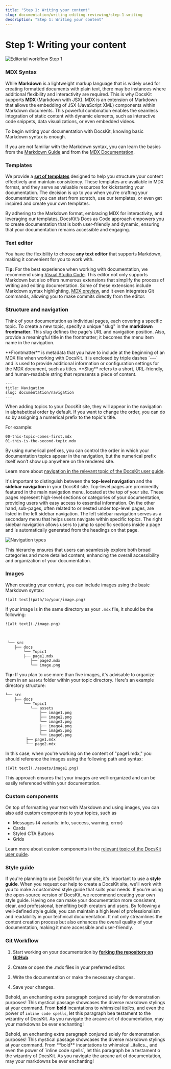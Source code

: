 ```yaml
---
title: "Step 1: Writing your content"
slug: documentation/writing-editing-reviewing/step-1-writing
description: "Step 1: Writing your content"
---
```


# Step 1: Writing your content

![Editorial workflow Step 1](./assets/Editorial_workflow_1.png)


### MDX Syntax

While **Markdown** is a lightweight markup language that is widely used for creating formatted documents with plain text, there may be instances where additional flexibility and interactivity are required. This is why DocsKit supports **MDX** (Markdown with JSX). MDX is an extension of Markdown that allows the embedding of JSX (JavaScript XML) components within Markdown documents. This powerful combination enables the seamless integration of static content with dynamic elements, such as interactive code snippets, data visualizations, or even embedded videos.

To begin writing your documentation with DocsKit, knowing basic Markdown syntax is enough.

<Message> If you are not familiar with the Markdown syntax, you can learn the basics from the [Markdown Guide](https://www.markdownguide.org/) and from the [MDX Documentation](https://mdxjs.com/docs/what-is-mdx/).</Message>


### Templates

We provide a **[set of templates](https://docskit.platformos.com/resources/templates/)** designed to help you structure your content effectively and maintain consistency. These templates are available in MDX format, and they serve as valuable resources for kickstarting your documentation. The decision is up to you when you’re crafting your documentation: you can start from scratch, use our templates, or even get inspired and create your own templates.

By adhering to the Markdown format, embracing MDX for interactivity, and leveraging our templates, DocsKit’s Docs as Code approach empowers you to create documentation that is both user-friendly and dynamic, ensuring that your documentation remains accessible and engaging.

 
### Text editor

You have the flexibility to choose **any text editor** that supports Markdown, making it convenient for you to work with.

**Tip:** For the best experience when working with documentation, we recommend using [Visual Studio Code](https://code.visualstudio.com/). This editor not only supports Markdown but also offers numerous extensions that simplify the process of writing and editing documentation. Some of these extensions include Markdown syntax highlighting, [MDX preview](https://marketplace.visualstudio.com/items?itemName=xyc.vscode-mdx-preview), and it even integrates Git commands, allowing you to make commits directly from the editor.


### Structure and navigation

Think of your documentation as individual pages, each covering a specific topic. To create a new topic, specify a unique "slug" in the **markdown frontmatter**. This slug defines the page's URL and navigation position. Also, provide a meaningful title in the frontmatter; it becomes the menu item name in the navigation.

<Message>
**Frontmatter** is metadata that you have to include at the beginning of an MDX file when working with DocsKit. It is enclosed by triple dashes `---` and is used to provide additional information or configuration settings for the MDX document, such as titles. **Slug** refers to a short, URL-friendly, and human-readable string that represents a piece of content.
</Message>

```
---
title: Navigation
slug: documentation/navigation
---
```


When adding topics to your DocsKit site, they will appear in the navigation in alphabetical order by default. If you want to change the order, you can do so by assigning a numerical prefix to the topic's title.

For example:


```
00-this-topic-comes-first.mdx
01-this-is-the-second-topic.mdx
```


By using numerical prefixes, you can control the order in which your documentation topics appear in the navigation, but the numerical prefix itself won’t show up anywhere on the rendered site.

<Message> Learn more about [navigation in the relevant topic of the DocsKit user guide](https://docskit.platformos.com/documentation/navigation/).</Message>

It's important to distinguish between the **top-level navigation** and the **sidebar navigation** in your DocsKit site.
Top-level pages are prominently featured in the main navigation menu, located at the top of your site.
These pages represent high-level sections or categories of your documentation, providing users with easy access to essential information.
On the other hand, sub-pages, often related to or nested under top-level pages, are listed in the left sidebar navigation.
The left sidebar navigation serves as a secondary menu that helps users navigate within specific topics.
The right sidebar navigation allows users to jump to specific sections inside a page and is automatically generated from the headings on that page.

![Navigation types](./assets/DocsKit_Navigation.png)

This hierarchy ensures that users can seamlessly explore both broad categories and more detailed content, enhancing the overall accessibility and organization of your documentation.


### Images

When creating your content, you can include images using the basic Markdown syntax:


```
![alt text](path/to/your/image.png)
```

If your image is in the same directory as your `.mdx` file, it should be the following:

```
![alt text](./image.png)
```

<br />

```
 └── src
    ├── docs
        └── Topic1
        ├── page1.mdx
           ├── page2.mdx
           └── image.png
```


**Tip:** If you plan to use more than five images, it's advisable to organize them in an `assets` folder within your topic directory. Here's an example directory structure:


```
└── src
    ├── docs
        └── Topic1
           └── assets
        	   ├── image1.png
        	   ├── image2.png
        	   └── image3.png
        	   ├── image4.png
        	   ├── image5.png
        	   └── image6.png
   	     ├── page1.mdx
   	     └── page2.mdx
```


In this case, when you're working on the content of "page1.mdx," you should reference the images using the following path and syntax:


```
![Alt text](./assets/image1.png)
```


This approach ensures that your images are well-organized and can be easily referenced within your documentation.


### Custom components

On top of formatting your text with Markdown and using images, you can also add custom components to your topics, such as

* Messages (4 variants: info, success, warning, error)
* Cards
* Styled CTA Buttons
* Grids

<Message> Learn more about custom components in the [relevant topic of the DocsKit user guide](https://docskit.platformos.com/documentation/components/).</Message>


### Style guide

If you're planning to use DocsKit for your site, it's important to use a **style guide**. When you request our help to create a DocsKit site, we'll work with you to make a customized style guide that suits your needs. If you're using the open-source version of DocsKit, we recommend creating your own style guide. Having one can make your documentation more consistent, clear, and professional, benefiting both creators and users. By following a well-defined style guide, you can maintain a high level of professionalism and readability in your technical documentation. It not only streamlines the content creation process but also enhances the overall quality of your documentation, making it more accessible and user-friendly.


### Git Workflow

1. Start working on your documentation by **[forking the repository on GitHub](https://docs.github.com/en/get-started/quickstart/fork-a-repo)**. 

2. Create or open the .mdx files in your preferred editor.

3. Write the documentation or make the necessary changes.

4. Save your changes.


<Message>Behold, an enchanting extra paragraph conjured solely for demonstration purposes! This mystical passage showcases the diverse markdown stylings at your command. From **bold** incantations to whimsical _italics_, and even the power of `inline code spells`, let this paragraph bea testament to the wizardry of DocsKit. As you navigate the arcane art of documentation, may your markdowns be ever enchanting!</Message>

<Card variant="gradient">
Behold, an enchanting extra paragraph conjured solely for demonstration purposes! This mystical passage showcases the diverse markdown stylings at your command. From **bold** incantations to whimsical _italics_, and even the power of `inline code spells`, let this paragraph be a testament o the wizardry
of DocsKit. As you navigate the arcane art of documentation, may your markdowns be ever enchanting!
</Card>